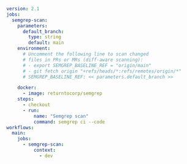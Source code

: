 ```yaml
version: 2.1
jobs:
  semgrep-scan:
    parameters:
      default_branch:
        type: string
        default: main
    environment:
      # Uncomment the following line to scan changed 
      # files in PRs or MRs (diff-aware scanning): 
      # - export SEMGREP_BASELINE_REF = "origin/main"
      # - git fetch origin "+refs/heads/*:refs/remotes/origin/*"
      # SEMGREP_BASELINE_REF: << parameters.default_branch >>

    docker:
      - image: returntocorp/semgrep
    steps:
      - checkout
      - run:
          name: "Semgrep scan"
          command: semgrep ci --code
workflows:
  main:
    jobs:
      - semgrep-scan:
          context:
            - dev
```
